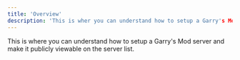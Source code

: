 ```yaml
---
title: 'Overview'
description: 'This is wher you can understand how to setup a Garry's Mod server.'
---
```



This is where you can understand how to setup a Garry's Mod server and make it publicly viewable on the server list.